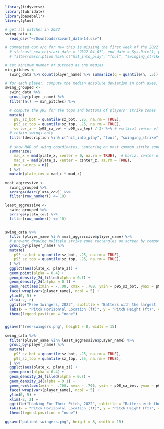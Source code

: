 ```r
library(tidyverse)
library(lubridate)
library(baseballr)
library(glue)
```

```r

# get all pitches in 2022
swing_data <-
  read_csv("~/Downloads/savant_data-14.csv")

# commented out b/c for now this is missing the first week of the 2022 season
  # statcast_search(start_date = "2022-04-07", end_date = Sys.Date(), player_type = "batter") %>%
  # filter(description %in% c("hit_into_play", "foul", "swinging_strike", "foul_tip", "swinging_strike_blocked"))

# set minimum number of pitched as the median
min_pitches <- 
  swing_data %>% count(player_name) %>% summarize(q = quantile(n, .5)) %>% as.numeric() %>% ceiling()

# for each player, compute the median absolute deviation in both axes, number of swings, and total plate coverage
swing_grouped <-
  swing_data %>%
  group_by(player_name) %>%
  filter(n() >= min_pitches) %>% 
  
  # compute the p95 for the tops and bottoms of players' strike zones
  mutate( 
    p95_sz_bot = quantile(sz_bot, .95, na.rm = TRUE),
    p95_sz_top = quantile(sz_top, .95, na.rm = TRUE),
    center_z = (p95_sz_bot + p95_sz_top) / 2) %>% # vertical center of the zone depends on zone height
  # retain swings only
  filter(description %in% c("hit_into_play", "foul", "swinging_strike", "foul_tip", "swinging_strike_blocked")) %>%
  
  # show MAD of swing coordinates, centering on most common strike zones
  summarize(
    mad_x = mad(plate_x, center = 0, na.rm = TRUE),  # horiz. center of zone is always coord. 0
    mad_z = mad(plate_z, center = center_z, na.rm = TRUE),
    num_swings = n()
  ) %>%
  mutate(plate_cov = mad_x * mad_z) 

most_aggressive <-
  swing_grouped %>%
  arrange(desc(plate_cov)) %>%
  filter(row_number() <= 10)

least_aggressive <-
  swing_grouped %>%
  arrange(plate_cov) %>%
  filter(row_number() <= 10)


swing_data %>%
  filter(player_name %in% most_aggressive$player_name) %>%
  # prevent drawing multiple strike zone rectangles on screen by computing mean strike zone boundaries
  group_by(player_name) %>%
  mutate(
    p95_sz_bot = quantile(sz_bot, .95, na.rm = TRUE),
    p95_sz_top = quantile(sz_top, .95, na.rm = TRUE),
  ) %>%
  ggplot(aes(plate_x, plate_z)) +
  geom_point(alpha = 0.4) +
  geom_density_2d_filled(alpha = 0.7) +
  geom_density_2d(alpha = 0.1) +
  geom_rect(aes(xmin = -.708, xmax = .708, ymin = p95_sz_bot, ymax = p95_sz_top), color = "grey", fill = NA, lty = "dashed") +
  facet_wrap(vars(player_name), ncol = 5) +
  ylim(0, 5) +
  xlim(-2, 2) +
  ggtitle("Free Swingers, 2022", subtitle = "Batters with the largest 'swing zones'. One point = one swing") +
  labs(x = "Pitch Horizontal Location (ft)", y = "Pitch Height (ft)", caption = glue("Source: Baseball Savant through {Sys.Date() - days(1)}. Min {min_pitches} pitches seen")) +
  theme(legend.position = "none")


ggsave("free-swingers.png", height = 8, width = 15)

swing_data %>%
  filter(player_name %in% least_aggressive$player_name) %>%
  group_by(player_name) %>%
  mutate(
    p95_sz_bot = quantile(sz_bot, .95, na.rm = TRUE),
    p95_sz_top = quantile(sz_top, .95, na.rm = TRUE),
  ) %>%
  ggplot(aes(plate_x, plate_z)) +
  geom_point(alpha = 0.4) +
  geom_density_2d_filled(alpha = 0.7) +
  geom_density_2d(alpha = 0.1) +
  geom_rect(aes(xmin = -.708, xmax = .708, ymin = p95_sz_bot, ymax = p95_sz_top), color = "grey", fill = NA, lty = "dashed") +
  facet_wrap(vars(player_name), ncol = 5) +
  ylim(0, 5) +
  xlim(-2, 2) +
  ggtitle("Looking For Their Pitch, 2022", subtitle = "Batters with the smallest 'swing zones'. One point = one swing") +
  labs(x = "Pitch Horizontal Location (ft)", y = "Pitch Height (ft)", caption = glue("Source: Baseball Savant through {Sys.Date() - days(1)}. Min {min_pitches} pitches seen")) +
  theme(legend.position = "none")

ggsave("patient-swingers.png", height = 8, width = 15)
```
